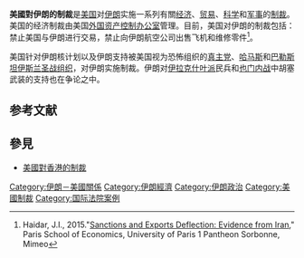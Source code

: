 {{Expand language|1=en|time=2020-08-19T11:42:27+00:00}}
'''美國對伊朗的制裁'''是[[美国|美国]]对[[伊朗|伊朗]]实施一系列有關[[经济|经济]]、[[贸易|贸易]]、[[科学|科学]]和[[军事|军事]]的[[制裁|制裁]]。美国的经济制裁由美国[[外国资产控制办公室|外国资产控制办公室]]管理。目前，美国对伊朗的制裁包括：禁止美国与伊朗进行交易，禁止向伊朗航空公司出售飞机和维修零件<ref name="auto">Haidar, J.I., 2015."[http://www.parisschoolofeconomics.eu/docs/haidar-jamal-ibrahim/sanctions.pdf Sanctions and Exports Deflection: Evidence from Iran]," Paris School of Economics, University of Paris 1 Pantheon Sorbonne, Mimeo</ref>。

美国针对伊朗核计划以及伊朗支持被美国视为恐怖组织的[[真主党|真主党]]、[[哈马斯|哈马斯]]和[[巴勒斯坦伊斯蘭聖戰運動|巴勒斯坦伊斯兰圣战组织]]，对伊朗实施制裁。伊朗对[[伊拉克|伊拉克]][[什叶派|什叶派]]民兵和[[也门内战|也门内战]]中胡塞武装的支持也在争论之中。

== 参考文献 ==
{{Reflist}}

==參見==
*[[美國對香港的制裁|美國對香港的制裁]]

[[Category:伊朗－美國關係|Category:伊朗－美國關係]]
[[Category:伊朗經濟|Category:伊朗經濟]]
[[Category:伊朗政治|Category:伊朗政治]]
[[Category:美國制裁|Category:美國制裁]]
[[Category:国际法院案例|Category:国际法院案例]]
{{politic-stub}}